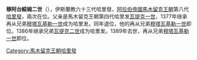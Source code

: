 {{unreferenced|time=2020-05-31T04:20:30+00:00}}
{{NoteTA
|G1=伊斯蘭
}}{{Infobox monarch
| name            =穆阿台綏姆二世
| reign           =1377年，1386年－1389年
| full name       =
| titles          =
| predecessor     =[[穆塔瓦基勒一世|穆塔瓦基勒一世]]<br>[[瓦提克二世|瓦提克二世]]
| successor       =[[穆塔瓦基勒一世|穆塔瓦基勒一世]]<br>[[穆塔瓦基勒一世|穆塔瓦基勒一世]]
| royal house     =
| dynasty         =[[馬木留克王朝|馬木留克王朝]]
| father          =[[瓦提克一世|瓦提克一世]]
| issue          =
| birth_date   =
| death_date   =1389年
|}}
'''穆阿台綏姆二世'''（{{bd|？||1389年||}}），伊斯蘭教六十三代哈里發，[[阿拉伯帝國|阿拉伯帝國]][[馬木留克王朝|馬木留克王朝]]第八代[[哈里發|哈里發]]，兩次在位。父亲是馬木留克王朝第四代哈里发[[瓦提克一世|瓦提克一世]]，1377年继承再从兄弟[[穆塔瓦基勒一世|穆塔瓦基勒一世]]成为哈里发。同年退位，他的再从兄弟[[穆塔瓦基勒一世|穆塔瓦基勒一世]]即位。1386年继承兄弟[[瓦提克二世|瓦提克二世]]成为哈里发。1389年去世，再从兄弟[[穆塔瓦基勒一世|穆塔瓦基勒一世]]即位。

{{s-start}}
{{s-hou|[[馬木留克王朝|馬木留克王朝]]||1341年||1389年}}
{{s-rel|su}}
{{s-bef|before=[[穆塔瓦基勒一世|穆塔瓦基勒一世]]}}
{{s-ttl|title=[[伊斯蘭教|伊斯蘭教]]第六十三代[[哈里發列表|哈里發]]（第一次）|years=1377年}}
{{s-aft|after=[[穆塔瓦基勒一世|穆塔瓦基勒一世]]}}
{{s-bef|before=[[瓦提克二世|瓦提克二世]]}}
{{s-ttl|title=[[伊斯蘭教|伊斯蘭教]]第六十三代[[哈里發列表|哈里發]]（第二次）|years=1386年－1389年}}
{{s-aft|after=[[穆塔瓦基勒一世|穆塔瓦基勒一世]]}}
{{s-end}}
{{Abbasids}}
{{Authority control}}
[[Category:馬木留克王朝哈里發|Category:馬木留克王朝哈里發]]